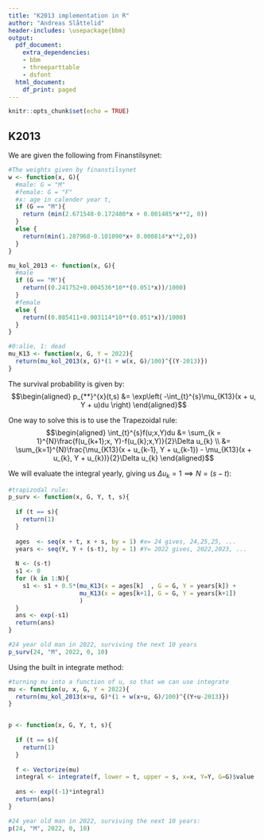 ```yaml
---
title: "K2013 implementation in R"
author: "Andreas Slåttelid"
header-includes: \usepackage{bbm}
output:
  pdf_document:
    extra_dependencies:
    - bbm
    - threeparttable
    - dsfont
  html_document:
    df_print: paged
---
```


```r
knitr::opts_chunk$set(echo = TRUE)
```

## K2013

We are given the following from Finanstilsynet:

```r
#The weights given by finanstilsynet
w <- function(x, G){
  #male: G = "M"
  #female: G = "F"
  #x: age in calender year t,
  if (G == "M"){
    return (min(2.671548-0.172480*x + 0.001485*x**2, 0))
  } 
  else {
    return(min(1.287968-0.101090*x+ 0.000814*x**2,0))
  }
}

mu_kol_2013 <- function(x, G){
  #male
  if (G == "M"){
    return((0.241752+0.004536*10**(0.051*x))/1000)
  }
  #female
  else {
    return((0.085411+0.003114*10**(0.051*x))/1000)
  }
} 

#0:alie, 1: dead
mu_K13 <- function(x, G, Y = 2022){
  return(mu_kol_2013(x, G)*(1 + w(x, G)/100)^{(Y-2013)})
}
```

\newpage

The survival probability is given by: $$\begin{aligned}
p_{**}^{x}(t,s) &= \exp\left(
-\int_{t}^{s}\mu_{K13}(x + u, Y + u)du
\right)
\end{aligned}$$

One way to solve this is to use the Trapezoidal rule: $$\begin{aligned}
\int_{t}^{s}f(u;x,Y)du &= \sum_{k = 1}^{N}\frac{f(u_{k+1};x, Y)-f(u_{k};x,Y)}{2}\Delta u_{k} \\ 
&= \sum_{k=1}^{N}\frac{\mu_{K13}(x + u_{k-1}, Y + u_{k-1}) - \mu_{K13}(x + u_{k}, Y + u_{k})}{2}\Delta u_{k}
\end{aligned}$$

We will evaluate the integral yearly, giving us $\Delta u_{k} = 1 \implies N = (s-t)$:

```r
#trapizodal rule:
p_surv <- function(x, G, Y, t, s){
  
  if (t == s){
    return(1)
  }
  
  ages  <- seq(x + t, x + s, by = 1) #x= 24 gives, 24,25,25, ...
  years <- seq(Y, Y + (s-t), by = 1) #Y= 2022 gives, 2022,2023, ...
  
  N <- (s-t)
  s1 <- 0 
  for (k in 1:N){
    s1 <- s1 + 0.5*(mu_K13(x = ages[k]  , G = G, Y = years[k]) +
                    mu_K13(x = ages[k+1], G = G, Y = years[k+1])
                    )
  }
  ans <- exp(-s1)
  return(ans)
}

#24 year old man in 2022, surviving the next 10 years
p_surv(24, "M", 2022, 0, 10)
```
\newpage
Using the built in integrate method:
```r
#turning mu into a function of u, so that we can use integrate 
mu <- function(u, x, G, Y = 2022){
  return(mu_kol_2013(x+u, G)*(1 + w(x+u, G)/100)^{(Y+u-2013)})
}


p <- function(x, G, Y, t, s){
  
  if (t == s){
    return(1)
  }
  
  f <- Vectorize(mu)
  integral <- integrate(f, lower = t, upper = s, x=x, Y=Y, G=G)$value
  
  ans <- exp((-1)*integral)
  return(ans)
}

#24 year old man in 2022, surviving the next 10 years:
p(24, "M", 2022, 0, 10)

```


